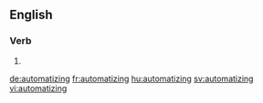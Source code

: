==English==

===Verb===
{{head|en}}

# {{present participle of|automatize}}

[[de:automatizing]]
[[fr:automatizing]]
[[hu:automatizing]]
[[sv:automatizing]]
[[vi:automatizing]]